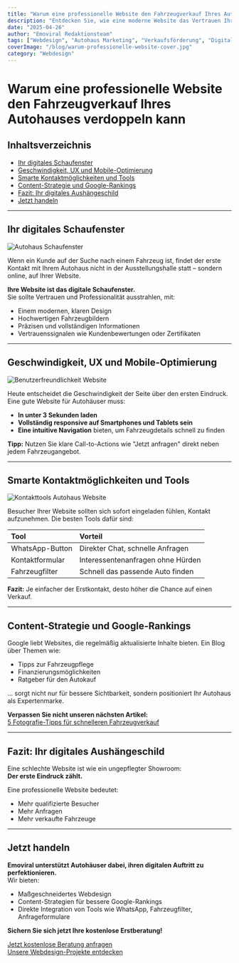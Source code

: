 ```yaml
---
title: "Warum eine professionelle Website den Fahrzeugverkauf Ihres Autohauses verdoppeln kann"
description: "Entdecken Sie, wie eine moderne Website das Vertrauen Ihrer Kunden stärkt und Ihre Verkaufszahlen erhöht."
date: "2025-04-26"
author: "Emoviral Redaktionsteam"
tags: ["Webdesign", "Autohaus Marketing", "Verkaufsförderung", "Digitale Präsenz"]
coverImage: "/blog/warum-professionelle-website-cover.jpg" 
category: "Webdesign"
---
```


# Warum eine professionelle Website den Fahrzeugverkauf Ihres Autohauses verdoppeln kann

## Inhaltsverzeichnis
- [Ihr digitales Schaufenster](#ihr-digitales-schaufenster)
- [Geschwindigkeit, UX und Mobile-Optimierung](#geschwindigkeit-ux-und-mobile-optimierung)
- [Smarte Kontaktmöglichkeiten und Tools](#smarte-kontaktmöglichkeiten-und-tools)
- [Content-Strategie und Google-Rankings](#content-strategie-und-google-rankings)
- [Fazit: Ihr digitales Aushängeschild](#fazit-ihr-digitales-aushängeschild)
- [Jetzt handeln](#jetzt-handeln)

---

## Ihr digitales Schaufenster

![Autohaus Schaufenster](/blog/autohaus-schaufenster.jpg)

Wenn ein Kunde auf der Suche nach einem Fahrzeug ist, findet der erste Kontakt mit Ihrem Autohaus nicht in der Ausstellungshalle statt – sondern online, auf Ihrer Website.

**Ihre Website ist das digitale Schaufenster.**  
Sie sollte Vertrauen und Professionalität ausstrahlen, mit:

- Einem modernen, klaren Design
- Hochwertigen Fahrzeugbildern
- Präzisen und vollständigen Informationen
- Vertrauenssignalen wie Kundenbewertungen oder Zertifikaten

---

## Geschwindigkeit, UX und Mobile-Optimierung

![Benutzerfreundlichkeit Website](/blog/website-ux-speed.jpg)

Heute entscheidet die Geschwindigkeit der Seite über den ersten Eindruck.  
Eine gute Website für Autohäuser muss:

- **In unter 3 Sekunden laden**
- **Vollständig responsive auf Smartphones und Tablets sein**
- **Eine intuitive Navigation** bieten, um Fahrzeugdetails schnell zu finden

**Tipp:** Nutzen Sie klare Call-to-Actions wie "Jetzt anfragen" direkt neben jedem Fahrzeugangebot.

---

## Smarte Kontaktmöglichkeiten und Tools

![Kontakttools Autohaus Website](/blog/autohaus-tools.jpg)

Besucher Ihrer Website sollten sich sofort eingeladen fühlen, Kontakt aufzunehmen. Die besten Tools dafür sind:

| Tool | Vorteil |
|:---|:---|
| WhatsApp-Button | Direkter Chat, schnelle Anfragen |
| Kontaktformular | Interessentenanfragen ohne Hürden |
| Fahrzeugfilter | Schnell das passende Auto finden |

**Fazit:** Je einfacher der Erstkontakt, desto höher die Chance auf einen Verkauf.

---

## Content-Strategie und Google-Rankings

Google liebt Websites, die regelmäßig aktualisierte Inhalte bieten. Ein Blog über Themen wie:

- Tipps zur Fahrzeugpflege
- Finanzierungsmöglichkeiten
- Ratgeber für den Autokauf

... sorgt nicht nur für bessere Sichtbarkeit, sondern positioniert Ihr Autohaus als Expertenmarke.

**Verpassen Sie nicht unseren nächsten Artikel:**  
[5 Fotografie-Tipps für schnelleren Fahrzeugverkauf](/blog/fotografie-tipps-autoverkauf)

---

## Fazit: Ihr digitales Aushängeschild

Eine schlechte Website ist wie ein ungepflegter Showroom:  
**Der erste Eindruck zählt.**

Eine professionelle Website bedeutet:

- Mehr qualifizierte Besucher
- Mehr Anfragen
- Mehr verkaufte Fahrzeuge

---

## Jetzt handeln

**Emoviral unterstützt Autohäuser dabei, ihren digitalen Auftritt zu perfektionieren.**  
Wir bieten:

- Maßgeschneidertes Webdesign
- Content-Strategien für bessere Google-Rankings
- Direkte Integration von Tools wie WhatsApp, Fahrzeugfilter, Anfrageformulare

**Sichern Sie sich jetzt Ihre kostenlose Erstberatung!**

[Jetzt kostenlose Beratung anfragen](/kontakt)  
[Unsere Webdesign-Projekte entdecken](/web)
